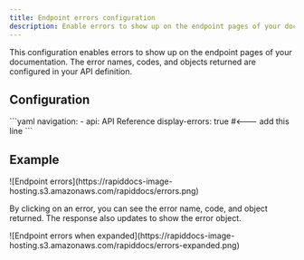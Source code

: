 ```yaml
---
title: Endpoint errors configuration
description: Enable errors to show up on the endpoint pages of your documentation, from the error names, codes, and objects returned configured in your API definition.
---
```


This configuration enables errors to show up on the endpoint pages of your documentation. The error names, codes, and objects returned are configured in your API definition.

## Configuration

<CodeBlock title="docs.yml">
```yaml
navigation:
  - api: API Reference
    display-errors: true #<--- add this line
```
</CodeBlock>

## Example 

<Frame>
![Endpoint errors](https://rapiddocs-image-hosting.s3.amazonaws.com/rapiddocs/errors.png)
</Frame>

By clicking on an error, you can see the error name, code, and object returned. The response also updates to show the error object.

<Frame>
![Endpoint errors when expanded](https://rapiddocs-image-hosting.s3.amazonaws.com/rapiddocs/errors-expanded.png)
</Frame>

